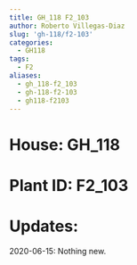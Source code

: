 ```yaml
---
title: GH_118 F2_103
author: Roberto Villegas-Diaz
slug: 'gh-118/f2-103'
categories:
  - GH118
tags:
  - F2
aliases:
  - gh_118-f2_103
  - gh-118-f2-103
  - gh118-f2103
---
```


# **House**: GH_118
# **Plant ID**: F2_103
# **Updates**: 
2020-06-15: Nothing new.
